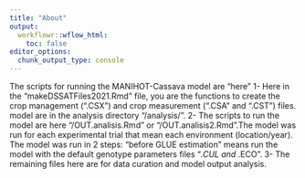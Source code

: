 ```yaml
---
title: "About"
output:
  workflowr::wflow_html:
    toc: false
editor_options:
  chunk_output_type: console
---
```

The scripts for running the MANIHOT-Cassava model are "here" 
1- Here in the "makeDSSATFiles2021.Rmd" file, you are the functions to create the crop management (".CSX") and crop measurement  (".CSA" and ".CST") files.  model are in the analysis directory "/analysis/".
2- The scripts to run the model are here "/OUT.analisis.Rmd" or "/OUT.analisis2.Rmd".The model was run for each experimental trial that mean each environment (location/year). The model was run in 2 steps: "before GLUE estimation" means run the model with the default genotype parameters files "*.CUL and *.ECO".
3- The remaining files here are for data curation and model output analysis.
